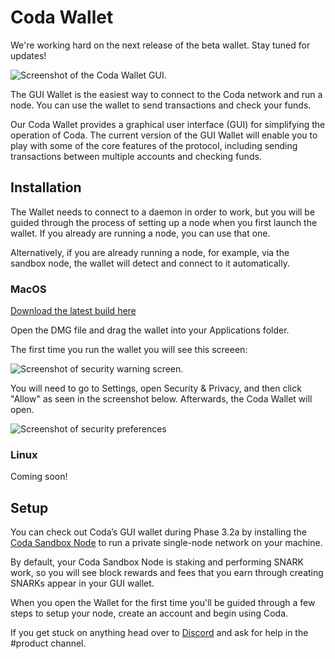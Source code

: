 
# Coda Wallet

<Alert>

We're working hard on the next release of the beta wallet. Stay tuned for updates!

</Alert>

![Screenshot of the Coda Wallet GUI.](/static/img/coda-wallet.png)

The GUI Wallet is the easiest way to connect to the Coda network and run a node. You can use the wallet to send transactions and check your funds.

Our Coda Wallet provides a graphical user interface (GUI) for simplifying the operation of Coda. The current version of the GUI Wallet will enable you to play with some of the core features of the protocol, including sending transactions between multiple accounts and checking funds.

## Installation

The Wallet needs to connect to a daemon in order to work, but you will be guided through the process of setting up a node when you first launch the wallet. If you already are running a node, you can use that one.

Alternatively, if you are already running a node, for example, via the sandbox node, the wallet will detect and connect to it automatically.

### MacOS

[Download the latest build here](https://github.com/CodaProtocol/coda/releases/download/untagged-024f60e6355509f07beb/CodaWallet-0.1.2.dmg)

Open the DMG file and drag the wallet into your Applications folder.

The first time you run the wallet you will see this screeen:

![Screenshot of security warning screen.](/static/img/coda-wallet-security-warn.png)

You will need to go to Settings, open Security & Privacy, and then click "Allow" as seen in the screenshot below. Afterwards, the Coda Wallet will open.

![Screenshot of security preferences](/static/img/coda-wallet-security-preferences.png)

### Linux

Coming soon!

## Setup

You can check out Coda’s GUI wallet during Phase 3.2a by installing the [Coda Sandbox Node](/docs/developers/sandbox-container) to run a private single-node network on your machine.

By default, your Coda Sandbox Node is staking and performing SNARK work, so you will see block rewards and fees that you earn through creating SNARKs appear in your GUI wallet.

When you open the Wallet for the first time you'll be guided through a few steps to setup your node, create an account and begin using Coda.

If you get stuck on anything head over to [Discord](https://bit.ly/CodaDiscord) and ask for help in the #product channel.
